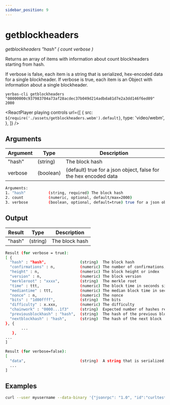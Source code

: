 ```yaml
---
sidebar_position: 9
---
```



# getblockheaders

_getblockheaders "hash" ( count verbose )_

Returns an array of items with information about count blockheaders starting from hash.

If verbose is false, each item is a string that is serialized, hex-encoded data for a single blockheader.
If verbose is true, each item is an Object with information about a single blockheader.

`yerbas-cli getblockheaders "00000000c937983704a73af28acdec37b049d214adbda81d7e2a3dd146f6ed09" 2000`

<ReactPlayer
  playing
  controls
  url={[
    {
      src: `${require('./assets/getblockheaders.webm').default}`,
      type: 'video/webm',
    },
  ]}
/>

## Arguments

| Argument | Type      | Description                                                      |
| -------- | --------- | ---------------------------------------------------------------- |
| "hash"   | (string)  | The block hash                                                   |
| verbose  | (boolean) | (default) true for a json object, false for the hex encoded data |

```bash
Arguments:
1. "hash"          (string, required) The block hash
2. count           (numeric, optional, default/max=2000)
3. verbose         (boolean, optional, default=true) true for a json object, false for the hex encoded data
```

## Output

| Result | Type     | Description    |
| ------ | -------- | -------------- |
| "hash" | (string) | The block hash |

```bash
Result (for verbose = true):
[ {
  "hash" : "hash",               (string)  The block hash
  "confirmations" : n,           (numeric) The number of confirmations, or -1 if the block is not on the main chain
  "height" : n,                  (numeric) The block height or index
  "version" : n,                 (numeric) The block version
  "merkleroot" : "xxxx",         (string)  The merkle root
  "time" : ttt,                  (numeric) The block time in seconds since epoch (Jan 1 1970 GMT)
  "mediantime" : ttt,            (numeric) The median block time in seconds since epoch (Jan 1 1970 GMT)
  "nonce" : n,                   (numeric) The nonce
  "bits" : "1d00ffff",           (string)  The bits
  "difficulty" : x.xxx,          (numeric) The difficulty
  "chainwork" : "0000...1f3"     (string)  Expected number of hashes required to produce the current chain (in hex)
  "previousblockhash" : "hash",  (string)  The hash of the previous block
  "nextblockhash" : "hash",      (string)  The hash of the next block
}, {
       ...
   },
...
]

Result (for verbose=false):
[
  "data",                        (string)  A string that is serialized, hex-encoded data for block header.
  ...
]
```

## Examples

```bash
curl --user myusername --data-binary '{"jsonrpc": "1.0", "id":"curltest", "method": "getblockheaders", "params": ["00000000c937983704a73af28acdec37b049d214adbda81d7e2a3dd146f6ed09" 2000] }' -H 'content-type: text/plain;' http://127.0.0.1:9998/
```
